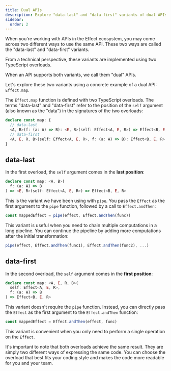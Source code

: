 ```yaml
---
title: Dual APIs
description: Explore "data-last" and "data-first" variants of dual APIs in the Effect ecosystem, illustrated with the example of `Effect.map`. Learn how to choose between them based on your coding style and readability preferences.
sidebar:
  order: 2
---
```



When you're working with APIs in the Effect ecosystem, you may come across two different ways to use the same API. These two ways are called the "data-last" and "data-first" variants.

<Aside type="note" title="Technical Note">
  From a technical perspective, these variants are implemented using two
  TypeScript overloads.
</Aside>

When an API supports both variants, we call them "dual" APIs.

Let's explore these two variants using a concrete example of a dual API: `Effect.map`.

The `Effect.map` function is defined with two TypeScript overloads. The terms "data-last" and "data-first" refer to the position of the `self` argument (also known as the "data") in the signatures of the two overloads:

```ts showLineNumbers=false
declare const map: {
  // data-last
  <A, B>(f: (a: A) => B): <E, R>(self: Effect<A, E, R>) => Effect<B, E, R>
  // data-first
  <A, E, R, B>(self: Effect<A, E, R>, f: (a: A) => B): Effect<B, E, R>
}
```

## data-last

In the first overload, the `self` argument comes in the **last position**:

```ts showLineNumbers=false
declare const map: <A, B>(
  f: (a: A) => B
) => <E, R>(self: Effect<A, E, R>) => Effect<B, E, R>
```

This is the variant we have been using with `pipe`. You pass the `Effect` as the first argument to the `pipe` function, followed by a call to `Effect.andThen`:

```ts showLineNumbers=false
const mappedEffect = pipe(effect, Effect.andThen(func))
```

This variant is useful when you need to chain multiple computations in a long pipeline. You can continue the pipeline by adding more computations after the initial transformation:

```ts showLineNumbers=false
pipe(effect, Effect.andThen(func1), Effect.andThen(func2), ...)
```

## data-first

In the second overload, the `self` argument comes in the **first position**:

```ts showLineNumbers=false
declare const map: <A, E, R, B>(
  self: Effect<A, E, R>,
  f: (a: A) => B
) => Effect<B, E, R>
```

This variant doesn't require the `pipe` function. Instead, you can directly pass the `Effect` as the first argument to the `Effect.andThen` function:

```ts showLineNumbers=false
const mappedEffect = Effect.andThen(effect, func)
```

This variant is convenient when you only need to perform a single operation on the `Effect`.

<Aside type="tip" title="Choosing Between Styles">
  It's important to note that both overloads achieve the same result. They
  are simply two different ways of expressing the same code. You can choose
  the overload that best fits your coding style and makes the code more
  readable for you and your team.
</Aside>
